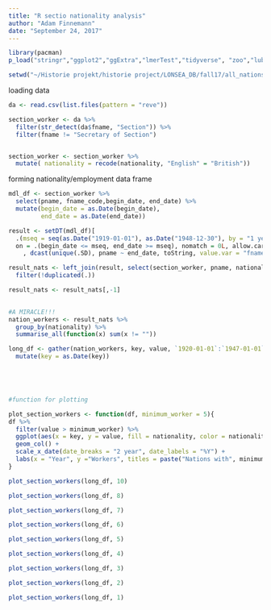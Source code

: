 ```yaml
---
title: "R sectio nationality analysis"
author: "Adam Finnemann"
date: "September 24, 2017"
---
```

  
```r

library(pacman)
p_load("stringr","ggplot2","ggExtra","lmerTest","tidyverse", "zoo","lubridate", "data.table")

setwd("~/Historie projekt/historie project/LONSEA_DB/fall17/all_nations")

```

loading data
```r
da <- read.csv(list.files(pattern = "reve"))

section_worker <- da %>% 
  filter(str_detect(da$fname, "Section")) %>%  
  filter(fname != "Secretary of Section")


section_worker <- section_worker %>% 
  mutate( nationality = recode(nationality, "English" = "British"))
```



forming nationality/employment data frame
```r


mdl_df <- section_worker %>% 
  select(pname, fname_code,begin_date, end_date) %>% 
  mutate(begin_date = as.Date(begin_date),
         end_date = as.Date(end_date))

result <- setDT(mdl_df)[
  .(mseq = seq(as.Date("1919-01-01"), as.Date("1948-12-30"), by = "1 year")), 
  on = .(begin_date <= mseq, end_date >= mseq), nomatch = 0L, allow.cartesian = TRUE][
    , dcast(unique(.SD), pname ~ end_date, toString, value.var = "fname_code")]

result_nats <- left_join(result, select(section_worker, pname, nationality)) %>% 
  filter(!duplicated(.))

result_nats <- result_nats[,-1]
 

#A MIRACLE!!!
nation_workers <- result_nats %>% 
  group_by(nationality) %>% 
  summarise_all(function(x) sum(x != ""))

long_df <- gather(nation_workers, key, value, `1920-01-01`:`1947-01-01`) %>% 
  mutate(key = as.Date(key)) 
  




#function for plotting

plot_section_workers <- function(df, minimum_worker = 5){
df %>% 
  filter(value > minimum_worker) %>% 
  ggplot(aes(x = key, y = value, fill = nationality, color = nationality)) +
  geom_col() +
  scale_x_date(date_breaks = "2 year", date_labels = "%Y") +
  labs(x = "Year", y ="Workers", titles = paste("Nations with", minimum_worker,"+ Workers in Section"))
}


```


```r
plot_section_workers(long_df, 10)

```

```r
plot_section_workers(long_df, 8)

```

```r
plot_section_workers(long_df, 7)

```

```r
plot_section_workers(long_df, 6)

```
```r
plot_section_workers(long_df, 5)

```

```r
plot_section_workers(long_df, 4)

```
```r
plot_section_workers(long_df, 3)
```
```r
plot_section_workers(long_df, 2)

```

```r
plot_section_workers(long_df, 1)
                     

```




